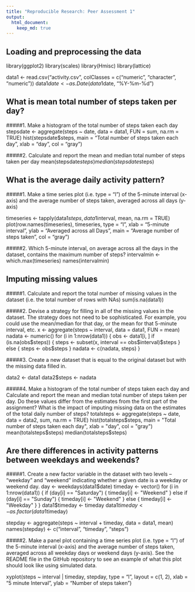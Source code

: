 ```yaml
---
title: "Reproducible Research: Peer Assessment 1"
output: 
  html_document:
    keep_md: true
---
```



## Loading and preprocessing the data

library(ggplot2)
library(scales)
library(Hmisc)
library(lattice)

data1 <- read.csv("activity.csv", colClasses = c("numeric", "character", 
                                                    "numeric"))
data1$date <- as.Date(data1$date, "%Y-%m-%d")


## What is mean total number of steps taken per day?

#####1. Make a histogram of the total number of steps taken each day
stepsdate <- aggregate(steps ~ date, data = data1, FUN = sum, na.rm = TRUE)
hist(stepsdate$steps, main = "Total number of steps taken each day", xlab = "day", col = "gray")

#####2. Calculate and report the mean and median total number of steps taken per day
mean(stepsdate$steps)
median(stepsdate$steps)

## What is the average daily activity pattern?

#####1. Make a time series plot (i.e. type = "l") of the 5-minute interval (x-axis) and the average number of steps taken, averaged across all days (y-axis)

timeseries <- tapply(data1$steps, data1$interval, mean, na.rm = TRUE)
plot(row.names(timeseries), timeseries, type = "l", xlab = "5-minute interval", 
     ylab = "Averaged across all Days", main = "Average number of steps taken", 
     col = "gray")


#####2. Which 5-minute interval, on average across all the days in the dataset, contains the maximum number of steps?
intervalmin <- which.max(timeseries)
names(intervalmin)

## Imputing missing values

#####1. Calculate and report the total number of missing values in the dataset (i.e. the total number of rows with NAs)
sum(is.na(data1))

#####2. Devise a strategy for filling in all of the missing values in the dataset. The strategy does not need to be sophisticated. For example, you could use the mean/median for that day, or the mean for that 5-minute interval, etc.
x <- aggregate(steps ~ interval, data = data1, FUN = mean)
nadata <- numeric()
for (i in 1:nrow(data1)) {
  obs <- data1[i, ]
  if (is.na(obs$steps)) {
    steps <- subset(x, interval == obs$interval)$steps
  } else {
    steps <- obs$steps
  }
  nadata <- c(nadata, steps)
}


#####3. Create a new dataset that is equal to the original dataset but with the missing data filled in.

data2 <- data1
data2$steps <- nadata


#####4. Make a histogram of the total number of steps taken each day and Calculate and report the mean and median total number of steps taken per day. Do these values differ from the estimates from the first part of the assignment? What is the impact of imputing missing data on the estimates of the total daily number of steps?
totalsteps <- aggregate(steps ~ date, data = data2, sum, na.rm = TRUE)
hist(totalsteps$steps, main = "Total number of steps taken each day", xlab = "day", col = "gray")
mean(totalsteps$steps)
median(totalsteps$steps)



## Are there differences in activity patterns between weekdays and weekends?

#####1. Create a new factor variable in the dataset with two levels – “weekday” and “weekend” indicating whether a given date is a weekday or weekend day.
day <- weekdays(data1$date)
timeday <- vector()
for (i in 1:nrow(data1)) {
  if (day[i] == "Saturday") {
    timeday[i] <- "Weekend"
  } else if (day[i] == "Sunday") {
    timeday[i] <- "Weekend"
  } else {
    timeday[i] <- "Weekday"
  }
}
data1$timeday <- timeday
data1$timeday <- as.factor(data1$timeday)

stepday <- aggregate(steps ~ interval + timeday, data = data1, mean)
names(stepday) <- c("interval", "timeday", "steps")


#####2. Make a panel plot containing a time series plot (i.e. type = "l") of the 5-minute interval (x-axis) and the average number of steps taken, averaged across all weekday days or weekend days (y-axis). See the README file in the GitHub repository to see an example of what this plot should look like using simulated data.

xyplot(steps ~ interval | timeday, stepday, type = "l", layout = c(1, 2), 
       xlab = "5 minute Interval", ylab = "Number of steps taken")


